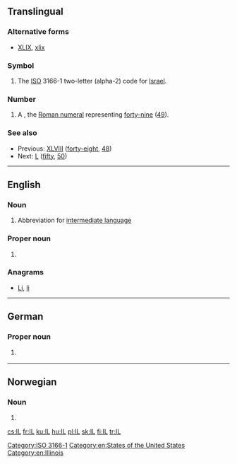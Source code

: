 {{also|Appendix:Variations of "il"}}
==Translingual==

===Alternative forms===
* {{sense|roman numeral}} [[XLIX]], [[xlix]]

===Symbol===
{{head|mul|symbol}}

# The [[ISO]] 3166-1 two-letter (alpha-2) code for [[Israel]].

===Number===
{{head|mul|numeral symbol}}

# A {{misspelling of|XLIX|lang=mul}}, the [[Roman numeral]] representing [[forty-nine]] ([[49]]).

===See also===
* Previous: [[XLVIII]] ([[forty-eight]], [[48]])
* Next: [[L]] ([[fifty]], [[50]])

[[Category:ISO 3166-1]]

----

==English==

===Noun===
{{en-noun}}

# {{label|en|computing}} Abbreviation for [[intermediate language]]

===Proper noun===
{{en-proper noun}}

# {{abbreviation of|Illinois|lang=en}} {{gloss|a state of the [[United States of America]]}}

===Anagrams===
* [[Li#English|Li]], [[li#English|li]]

[[Category:en:States of the United States]]
[[Category:en:Illinois]]

----

==German==

===Proper noun===
{{de-proper noun}}

# {{abbreviation of|[[Innsbruck]] [[Land]]|lang=de}} {{gloss|country code of ''Innsbruck, Land'', the surrounding circuit of [[Innsbruck]]/[[Tyrol]]/[[Austria]]}}

----

==Norwegian==

===Noun===
{{head|no|noun}}

# {{abbreviation of|idrettslag|lang=no}}

[[cs:IL]]
[[fr:IL]]
[[ku:IL]]
[[hu:IL]]
[[pl:IL]]
[[sk:IL]]
[[fi:IL]]
[[tr:IL]]